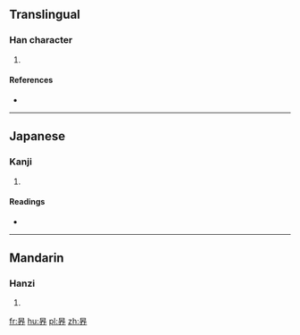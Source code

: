 ==Translingual==

===Han character===
{{Han char|rn=72|rad=日|as=05|sn=9|four=6022<sub>3</sub>|canj=日大中中 (AKLL)|ids=⿱[[日]][[夰]]}}

# {{defn|Han|sort=日05}}

====References====
* {{Han ref|kx=0493.110|dkj=13845|hdz=21499.050|uh=6626|ud=26150|bh=CEF0|bd=52976}}

----

==Japanese==

===Kanji===
{{ja-kanji|grade=|rs=日05}}

# {{defn|lang=ja|sort=日05}}

====Readings====
* {{ja-readings|on=[[こう]] (kō)|kun=[[そら]] (sora)}}

----

==Mandarin==

===Hanzi===
{{cmn-hanzi|pin=[[hào]] ([[hao4]]), [[xū]] ([[xu1]]), [[xù]] ([[xu4]])|wg=hao<sup>4</sup>, hsü<sup>1</sup>, hsü<sup>4</sup>}}

# {{defn|lang=cmn|sort=日05}}

[[fr:昦]]
[[hu:昦]]
[[pl:昦]]
[[zh:昦]]